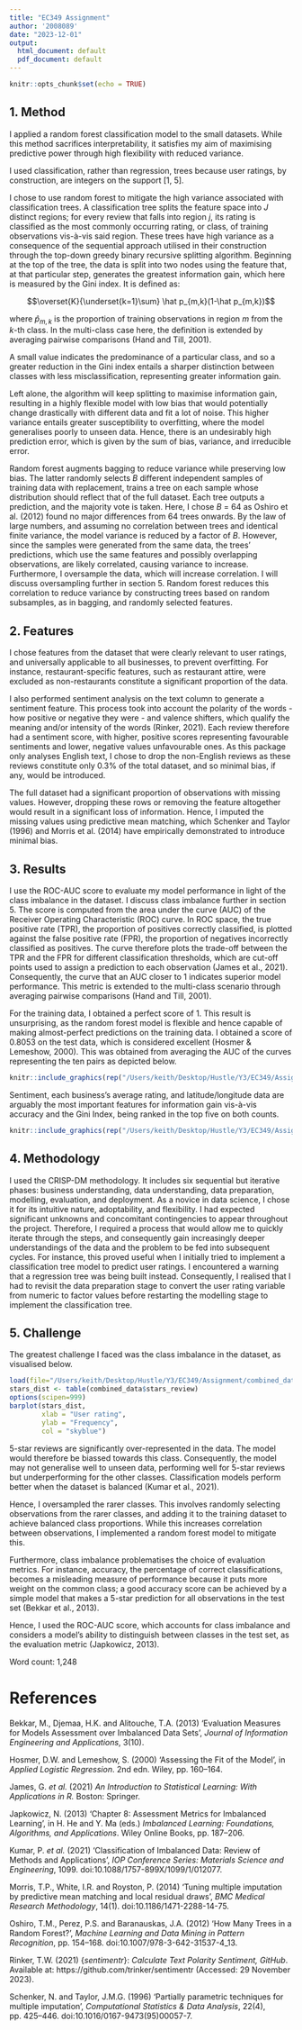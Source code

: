 ```yaml
---
title: "EC349 Assignment"
author: '2008089'
date: "2023-12-01"
output:
  html_document: default
  pdf_document: default
---
```


```r
knitr::opts_chunk$set(echo = TRUE)
```

## 1. Method

I applied a random forest classification model to the small datasets. While this method sacrifices interpretability, it satisfies my aim of maximising predictive power through high flexibility with reduced variance.

I used classification, rather than regression, trees because user ratings, by construction, are integers on the support [1, 5]. 

I chose to use random forest to mitigate the high variance associated with classification trees. A classification tree splits the feature space into *J* distinct regions; for every review that falls into region *j*, its rating is classified as the most commonly occurring rating, or class, of training observations vis-à-vis said region. These trees have high variance as a consequence of the sequential approach utilised in their construction through the top-down greedy binary recursive splitting algorithm. Beginning at the top of the tree, the data is split into two nodes using the feature that, at that particular step, generates the greatest information gain, which here is measured by the Gini index. It is defined as:

$$\overset{K}{\underset{k=1}\sum} \hat p_{m,k}(1-\hat p_{m,k})$$

where $\hat p_{m,k}$ is the proportion of training observations in region *m* from the *k*-th class. In the multi-class case here, the definition is extended by averaging pairwise comparisons (Hand and Till, 2001).

A small value indicates the predominance of a particular class, and so a greater reduction in the Gini index entails a sharper distinction between classes with less misclassification, representing greater information gain. 

Left alone, the algorithm will keep splitting to maximise information gain, resulting in a highly flexible model with low bias that would potentially change drastically with different data and fit a lot of noise. This higher variance entails greater susceptibility to overfitting, where the model generalises poorly to unseen data. Hence, there is an undesirably high prediction error, which is given by the sum of bias, variance, and irreducible error.

Random forest augments bagging to reduce variance while preserving low bias. The latter randomly selects *B* different independent samples of training data with replacement, trains a tree on each sample whose distribution should reflect that of the full dataset. Each tree outputs a prediction, and the majority vote is taken. Here, I chose *B* = 64 as Oshiro et al. (2012) found no major differences from 64 trees onwards. By the law of large numbers, and assuming no correlation between trees and identical finite variance, the model variance is reduced by a factor of *B*. However, since the samples were generated from the same data, the trees’ predictions, which use the same features and possibly overlapping observations, are likely correlated, causing variance to increase. Furthermore, I oversample the data, which will increase correlation. I will discuss oversampling further in section 5. Random forest reduces this correlation to reduce variance by constructing trees based on random subsamples, as in bagging, and randomly selected features.

## 2. Features
I chose features from the dataset that were clearly relevant to user ratings, and universally applicable to all businesses, to prevent overfitting. For instance, restaurant-specific features, such as restaurant attire, were excluded as non-restaurants constitute a significant proportion of the data.

I also performed sentiment analysis on the text column to generate a sentiment feature. This process took into account the polarity of the words - how positive or negative they were - and valence shifters, which qualify the meaning and/or intensity of the words (Rinker, 2021). Each review therefore had a sentiment score, with higher, positive scores representing favourable sentiments and lower, negative values unfavourable ones. As this package only analyses English text, I chose to drop the non-English reviews as these reviews constitute only 0.3% of the total dataset, and so minimal bias, if any, would be introduced.

The full dataset had a significant proportion of observations with missing values. However, dropping these rows or removing the feature altogether would result in a significant loss of information. Hence, I imputed the missing values using predictive mean matching, which Schenker and Taylor (1996) and Morris et al. (2014) have empirically demonstrated to introduce minimal bias. 

## 3. Results
I use the ROC-AUC score to evaluate my model performance in light of the class imbalance in the dataset. I discuss class imbalance further in section 5. The score is computed from the area under the curve (AUC) of the Receiver Operating Characteristic (ROC) curve. In ROC space, the true positive rate (TPR), the proportion of positives correctly classified, is plotted against the false positive rate (FPR), the proportion of negatives incorrectly classified as positives. The curve therefore plots the trade-off between the TPR and the FPR for different classification thresholds, which are cut-off points used to assign a prediction to each observation (James et al., 2021). Consequently, the curve that an AUC closer to 1 indicates superior model performance. This metric is extended to the multi-class scenario through averaging pairwise comparisons (Hand and Till, 2001).

For the training data, I obtained a perfect score of 1. This result is unsurprising, as the random forest model is flexible and hence capable of making almost-perfect predictions on the training data. I obtained a  score of 0.8053 on the test data, which is considered excellent (Hosmer & Lemeshow, 2000). This was obtained from averaging the AUC of the curves representing the ten pairs as depicted below.

```r
knitr::include_graphics(rep("/Users/keith/Desktop/Hustle/Y3/EC349/Assignment/roc.png"))
```

Sentiment, each business's average rating, and latitude/longitude data are arguably the most important features for information gain vis-à-vis accuracy and the Gini Index, being ranked in the top five on both counts. 
```r
knitr::include_graphics(rep("/Users/keith/Desktop/Hustle/Y3/EC349/Assignment/varimpplot.png"))
```

## 4. Methodology
I used the CRISP-DM methodology. It includes six sequential but iterative phases: business understanding, data understanding, data preparation, modelling, evaluation, and deployment. As a novice in data science, I chose it for its intuitive nature, adoptability, and flexibility. I had expected significant unknowns and concomitant contingencies to appear throughout the project. Therefore, I required a process that would allow me to quickly iterate through the steps, and consequently gain increasingly deeper understandings of the data and the problem to be fed into subsequent cycles. For instance, this proved useful when I initially tried to implement a classification tree model to predict user ratings. I encountered a warning that a regression tree was being built instead. Consequently, I realised that I had to revisit the data preparation stage to convert the user rating variable from numeric to factor values before restarting the modelling stage to implement the classification tree. 

## 5. Challenge
The greatest challenge I faced was the class imbalance in the dataset, as visualised below.
	
```r
load(file="/Users/keith/Desktop/Hustle/Y3/EC349/Assignment/combined_datav6.Rda.nosync.Rda")
stars_dist <- table(combined_data$stars_review)
options(scipen=999)
barplot(stars_dist, 
        xlab = "User rating",
        ylab = "Frequency",
        col = "skyblue")
```

5-star reviews are significantly over-represented in the data. The model would therefore be biassed towards this class. Consequently, the model may not generalise well to unseen data, performing well for 5-star reviews but underperforming for the other classes. Classification models perform better when the dataset is balanced (Kumar et al., 2021).

Hence, I oversampled the rarer classes. This involves randomly selecting observations from the rarer classes, and adding it to the training dataset to achieve balanced class proportions. While this increases correlation between observations, I implemented a random forest model to mitigate this.

Furthermore, class imbalance problematises the choice of evaluation metrics. For instance, accuracy, the percentage of correct classifications, becomes a misleading measure of performance because it puts more weight on the common class; a good accuracy score can be achieved by a simple model that makes a 5-star prediction for all observations in the test set (Bekkar et al., 2013). 

Hence, I used the ROC-AUC score, which accounts for class imbalance and considers a model’s ability to distinguish between classes in the test set, as the evaluation metric (Japkowicz, 2013). 

Word count: 1,248 

# References

Bekkar, M., Djemaa, H.K. and Alitouche, T.A. (2013) ‘Evaluation Measures for Models Assessment over Imbalanced Data Sets ’, *Journal of Information Engineering and Applications*, 3(10). 

Hosmer, D.W. and Lemeshow, S. (2000) ‘Assessing the Fit of the Model’, in *Applied Logistic Regression*. 2nd edn. Wiley, pp. 160–164. 

James, G. *et al.* (2021) *An Introduction to Statistical Learning: With Applications in R.* Boston: Springer. 

Japkowicz, N. (2013) ‘Chapter 8: Assessment Metrics for Imbalanced Learning’, in H. He and Y. Ma (eds.) *Imbalanced Learning: Foundations, Algorithms, and Applications*. Wiley Online Books, pp. 187–206. 

Kumar, P. *et al.* (2021) ‘Classification of Imbalanced Data: Review of Methods and Applications’, *IOP Conference Series: Materials Science and Engineering*, 1099. doi:10.1088/1757-899X/1099/1/012077. 

Morris, T.P., White, I.R. and Royston, P. (2014) ‘Tuning multiple imputation by predictive mean matching and local residual draws’, *BMC Medical Research Methodology*, 14(1). doi:10.1186/1471-2288-14-75. 

Oshiro, T.M., Perez, P.S. and Baranauskas, J.A. (2012) ‘How Many Trees in a Random Forest?’, *Machine Learning and Data Mining in Pattern Recognition*, pp. 154–168. doi:10.1007/978-3-642-31537-4_13. 

Rinker, T.W. (2021) {*sentimentr*}: *Calculate Text Polarity Sentiment, GitHub*. Available at: https://github.com/trinker/sentimentr (Accessed: 29 November 2023). 

Schenker, N. and Taylor, J.M.G. (1996) ‘Partially parametric techniques for multiple imputation’, *Computational Statistics & Data Analysis*, 22(4), pp. 425–446. doi:10.1016/0167-9473(95)00057-7.
